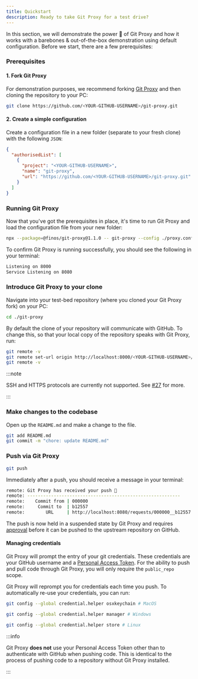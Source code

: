 ```yaml
---
title: Quickstart
description: Ready to take Git Proxy for a test drive?
---
```


In this section, we will demonstrate the power 💪 of Git Proxy and how it works with a barebones & out-of-the-box demonstration using default configuration. Before we start, there are a few prerequisites:

### Prerequisites

#### 1. Fork Git Proxy

For demonstration purposes, we recommend forking [Git Proxy](https://github.com/finos/git-proxy/fork) and then cloning the repository to your PC:

```bash
git clone https://github.com/<YOUR-GITHUB-USERNAME>/git-proxy.git
```

#### 2. Create a simple configuration

Create a configuration file in a new folder (separate to your fresh clone) with the following `JSON`:

```json title="new-folder/proxy.config.json"
{
  "authorisedList": [
    {
      "project": "<YOUR-GITHUB-USERNAME>",
      "name": "git-proxy",
      "url": "https://github.com/<YOUR-GITHUB-USERNAME>/git-proxy.git"
    }
  ]
}
```

### Running Git Proxy

Now that you've got the prerequisites in place, it's time to run Git Proxy and load the configuration file from your new folder:

```bash
npx --package=@finos/git-proxy@1.1.0 -- git-proxy --config ./proxy.config.json
```

To confirm Git Proxy is running successfully, you should see the following in your terminal:

```bash
Listening on 8000
Service Listening on 8080
```


### Introduce Git Proxy to your clone

Navigate into your test-bed repository (where you cloned your Git Proxy fork) on your PC:

```bash
cd ./git-proxy
```

By default the clone of your repository will communicate with GitHub. To change this, so that your local copy of the repository speaks with Git Proxy, run:

```bash
git remote -v
git remote set-url origin http://localhost:8000/<YOUR-GITHUB-USERNAME>/git-proxy.git
git remote -v
```

:::note

SSH and HTTPS protocols are currently not supported. See [#27](https://github.com/finos/git-proxy/issues/27) for more.

:::

### Make changes to the codebase

Open up the `README.md` and make a change to the file.

```bash
git add README.md
git commit -m "chore: update README.md"
```

### Push via Git Proxy

```bash
git push
```

Immediately after a push, you should receive a message in your terminal:

```bash
remote: Git Proxy has received your push 🎉
remote: ----------------------------------------------------------
remote:    Commit from | 000000
remote:     Commit to  | b12557
remote:        URL     | http://localhost:8080/requests/000000__b12557    
```

The push is now held in a suspended state by Git Proxy and requires [approval](/docs/get-started/authorize) before it can be pushed to the upstream repository on GitHub.


#### Managing credentials

Git Proxy will prompt the entry of your git credentials. These credentials are your GitHub username and a [Personal Access Token](https://github.com/settings/tokens). For the ability to push and pull code through Git Proxy, you will only require the `public_repo` scope.

Git Proxy will reprompt you for credentials each time you push. To automatically re-use your credentials, you can run:

```bash
git config --global credential.helper osxkeychain # MacOS

git config --global credential.helper manager # Windows

git config --global credential.helper store # Linux
```

:::info

Git Proxy **does not** use your Personal Access Token other than to authenticate with GitHub when pushing code. This is identical to the process of pushing code to a repository without Git Proxy installed.

:::



